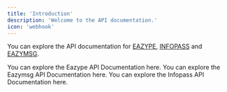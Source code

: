 ---
title: 'Introduction'
description: 'Welcome to the API documentation.'
icon: 'webhook'
---

You can explore the API documentation for [EAZYPE](https://eazype.com), [INFOPASS](https://infopass.in) and [EAZYMSG](https://eazymsg.com).

<CardGroup cols={2}>
  <Card
    title="Eazype API documentation"
    icon="link"
    href="eazype-api/introduction"
    arrow="true"
    cta="Click here"
  >
    You can explore the Eazype API Documentation here.
  </Card>
  <Card
    title="Eazymsg API documentation"
    icon="link"
    href="eazymsg-api/introduction"
    arrow="true"
    cta="Click here"
  >
    You can explore the Eazymsg API Documentation here.
  </Card>
  <Card
    title="Infopass API documentation"
    icon="link"
    href="infopass-api/introduction"
    arrow="true"
    cta="Click here"
  >
    You can explore the Infopass API Documentation here.
  </Card>
</CardGroup>
